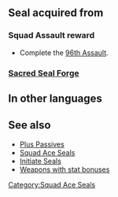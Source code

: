 {{Passive
|name=Squad Ace CR
|type=S
|exclusive=0
|canUseWeapon={{WeaponList|All}}
|canUseMove={{MoveList|All}}
|1name=Squad Ace CR 1
|alt1name=Squad Ace BX 1
|1tagid=SID_第96迷宮の覇者1
|1effect=Grants HP+3, Def/Res+1.
|statModifiers1=3,0,0,1,1
|1cost=120
|1required=-
|1next=-
|2name=Squad Ace CR 2
|alt2name=Squad Ace BX 2
|2tagid=SID_第96迷宮の覇者2
|2effect=Grants HP+4, Def/Res+2.
|statModifiers2=4,0,0,2,2
|2cost=180
|2next=-
|3name=Squad Ace CR 3
|alt3name=Squad Ace BX 3
|3tagid=SID_第96迷宮の覇者3
|3effect=Grants HP+5, Def/Res+3.
|statModifiers3=5,0,0,3,3
|3cost=240
}}
==Seal acquired from==
===Squad Assault reward===
* Complete the [[96th Assault]].
===[[Sacred Seal Forge]]===
{{SealCosts
|seals=Squad Ace CR 1;Squad Ace CR 2;Squad Ace CR 3
|badgeColor=Transparent
|costs1=-
|costs2=60;200;50
|costs3=400;1000;100
}}
==In other languages==
{{OtherLanguages
|japanese=
|german=
|spanishEU=
|spanishLA=
|french=
|italian=
|chineseTW=
|portuguese=
}}
==See also==
* [[Plus Passives]]
* [[Squad Ace Seals]]
* [[Initiate Seals]]
* [[:Category:Weapons with stat bonuses|Weapons with stat bonuses]]
{{Seals Navbox}}
[[Category:Squad Ace Seals]]